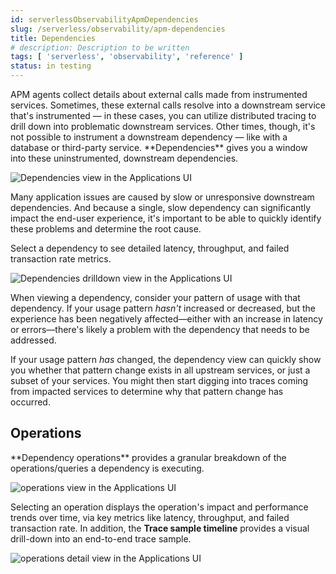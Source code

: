 ```yaml
---
id: serverlessObservabilityApmDependencies
slug: /serverless/observability/apm-dependencies
title: Dependencies
# description: Description to be written
tags: [ 'serverless', 'observability', 'reference' ]
status: in testing
---
```


<DocBadge template="technical preview" />
APM agents collect details about external calls made from instrumented services.
Sometimes, these external calls resolve into a downstream service that's instrumented &mdash; in these cases,
you can utilize <DocLink id="serverlessObservabilityApmTraceSampleTimeline" section="distributed-tracing">distributed tracing</DocLink> to drill down into problematic downstream services.
Other times, though, it's not possible to instrument a downstream dependency &mdash;
like with a database or third-party service.
**Dependencies** gives you a window into these uninstrumented, downstream dependencies.

![Dependencies view in the Applications UI](images/dependencies/dependencies.png)

Many application issues are caused by slow or unresponsive downstream dependencies.
And because a single, slow dependency can significantly impact the end-user experience,
it's important to be able to quickly identify these problems and determine the root cause.

Select a dependency to see detailed latency, throughput, and failed transaction rate metrics.

![Dependencies drilldown view in the Applications UI](images/dependencies/dependencies-drilldown.png)

When viewing a dependency, consider your pattern of usage with that dependency.
If your usage pattern _hasn't_ increased or decreased,
but the experience has been negatively affected&mdash;either with an increase in latency or errors&mdash;there's
likely a problem with the dependency that needs to be addressed.

If your usage pattern _has_ changed, the dependency view can quickly show you whether
that pattern change exists in all upstream services, or just a subset of your services.
You might then start digging into traces coming from
impacted services to determine why that pattern change has occurred.

## Operations

<DocCallOut template="beta" />
**Dependency operations** provides a granular breakdown of the operations/queries a dependency is executing.

![operations view in the Applications UI](images/dependencies/operations.png)

Selecting an operation displays the operation's impact and performance trends over time, via key metrics like latency, throughput, and failed transaction rate. In addition, the <DocLink id="serverlessObservabilityApmTraceSampleTimeline">**Trace sample timeline**</DocLink> provides a visual drill-down into an end-to-end trace sample.

![operations detail view in the Applications UI](images/dependencies/operations-detail.png)

